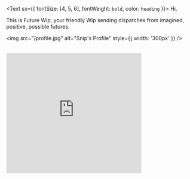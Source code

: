 

<Text sx={{ fontSize: [4, 5, 6], fontWeight: `bold`, color: `heading` }}>
  Hi.
</Text>

This is Future Wip, your friendly Wip sending dispatches from imagined, positive, possible futures. 

<div style={{ textAlign: 'center', marginTop: '20px' }}>


<img src="/profile.jpg" alt="Snip's Profile" style={{ width: '300px' }} />

<br/>

<iframe src="https://www.wordsfromwip.com/embed" width="360" height="320" style="border:1px solid #EEE; background:white;" frameborder="0" scrolling="no"></iframe>

</div>